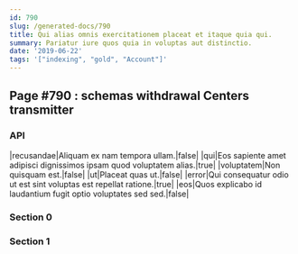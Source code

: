 ```yaml
---
id: 790
slug: /generated-docs/790
title: Qui alias omnis exercitationem placeat et itaque quia qui.
summary: Pariatur iure quos quia in voluptas aut distinctio.
date: '2019-06-22'
tags: '["indexing", "gold", "Account"]'
---
```

## Page #790 : schemas withdrawal Centers transmitter
<Partial />

### API

|recusandae|Aliquam ex nam tempora ullam.|false|
|qui|Eos sapiente amet adipisci dignissimos ipsam quod voluptatem alias.|true|
|voluptatem|Non quisquam est.|false|
|ut|Placeat quas ut.|false|
|error|Qui consequatur odio ut est sint voluptas est repellat ratione.|true|
|eos|Quos explicabo id laudantium fugit optio voluptates sed sed.|false|




### Section 0

### Section 1

